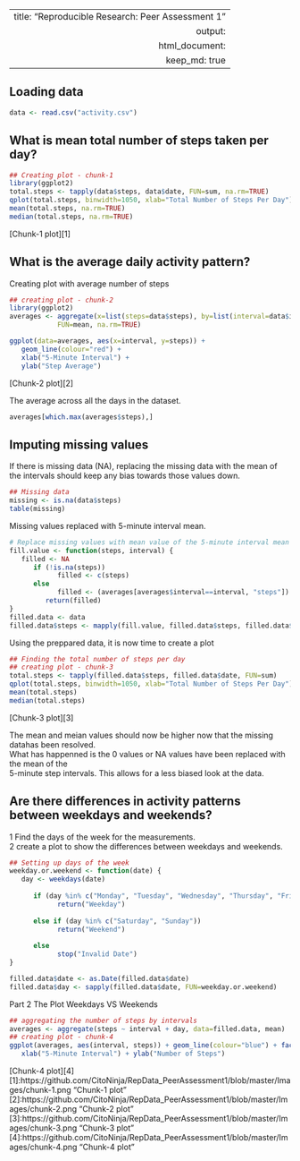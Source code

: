 
---
   title: "Reproducible Research: Peer Assessment 1"
output: 
   html_document:
   keep_md: true
---

## Loading data
```{r loaddata}
data <- read.csv("activity.csv")
```
## What is mean total number of steps taken per day?
```{r}
## Creating plot - chunk-1
library(ggplot2)
total.steps <- tapply(data$steps, data$date, FUN=sum, na.rm=TRUE)
qplot(total.steps, binwidth=1050, xlab="Total Number of Steps Per Day")
mean(total.steps, na.rm=TRUE)
median(total.steps, na.rm=TRUE)
```
[Chunk-1 plot][1]  

## What is the average daily activity pattern?
Creating plot with average number of steps
```{r}
## creating plot - chunk-2
library(ggplot2)
averages <- aggregate(x=list(steps=data$steps), by=list(interval=data$interval),
            FUN=mean, na.rm=TRUE)

ggplot(data=averages, aes(x=interval, y=steps)) +
   geom_line(colour="red") +
   xlab("5-Minute Interval") +
   ylab("Step Average")
```
[Chunk-2 plot][2]  

The average across all the days in the dataset.
```{r}
averages[which.max(averages$steps),]
```

## Imputing missing values

If there is missing data (NA), replacing the missing data with the mean of the intervals should
keep any bias towards those values down.
```{r how_many_missing}
## Missing data
missing <- is.na(data$steps)
table(missing)
```

Missing values replaced with 5-minute interval mean.

```{r}
# Replace missing values with mean value of the 5-minute interval mean
fill.value <- function(steps, interval) {
   filled <- NA
      if (!is.na(steps))
            filled <- c(steps)
      else
            filled <- (averages[averages$interval==interval, "steps"])
         return(filled)
}
filled.data <- data
filled.data$steps <- mapply(fill.value, filled.data$steps, filled.data$interval)
```
Using the preppared data, it is now time to create a plot
```{r}
## Finding the total number of steps per day
## creating plot - chunk-3
total.steps <- tapply(filled.data$steps, filled.data$date, FUN=sum)
qplot(total.steps, binwidth=1050, xlab="Total Number of Steps Per Day")
mean(total.steps)
median(total.steps)
```
[Chunk-3 plot][3]  

The mean and meian values should now be higher now that the missing datahas been resolved.  
What has happenned is the 0 values or NA values have been replaced with the mean of the   
5-minute step intervals. This allows for a less biased look at the data.

## Are there differences in activity patterns between weekdays and weekends?  
1 Find the days of the week for the measurements.  
2 create a plot to show the differences between weekdays and weekends.

```{r}
## Setting up days of the week
weekday.or.weekend <- function(date) {
   day <- weekdays(date)
   
      if (day %in% c("Monday", "Tuesday", "Wednesday", "Thursday", "Friday"))
            return("Weekday")
   
      else if (day %in% c("Saturday", "Sunday"))
            return("Weekend")
   
      else
            stop("Invalid Date")
}

filled.data$date <- as.Date(filled.data$date)
filled.data$day <- sapply(filled.data$date, FUN=weekday.or.weekend)
```
Part 2 The Plot Weekdays VS Weekends
```{r}
## aggregating the number of steps by intervals
averages <- aggregate(steps ~ interval + day, data=filled.data, mean)
## creating plot - chunk-4
ggplot(averages, aes(interval, steps)) + geom_line(colour="blue") + facet_grid(day ~ .) +
   xlab("5-Minute Interval") + ylab("Number of Steps")
```
[Chunk-4 plot][4]
[1]:https://github.com/CitoNinja/RepData_PeerAssessment1/blob/master/Images/chunk-1.png "Chunk-1 plot"
[2]:https://github.com/CitoNinja/RepData_PeerAssessment1/blob/master/Images/chunk-2.png "Chunk-2 plot"
[3]:https://github.com/CitoNinja/RepData_PeerAssessment1/blob/master/Images/chunk-3.png "Chunk-3 plot"
[4]:https://github.com/CitoNinja/RepData_PeerAssessment1/blob/master/Images/chunk-4.png "Chunk-4 plot"